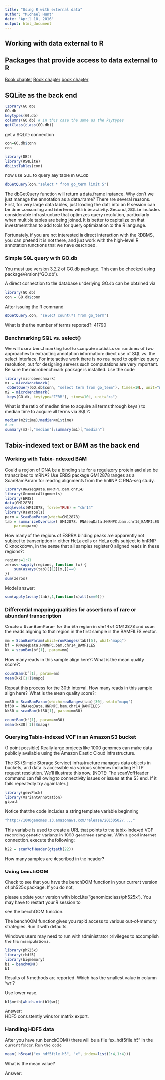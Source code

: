 ```yaml
---
title: "Using R with external data"
author: "Michael Hunt"
date: "April 18, 2016"
output: html_document
---
```


## Working with data external to R  

## Packages that provide access to data external to R  

[Book chapter](http://genomicsclass.github.io/book/pages/bioc2_externData.html)
[Book chapter](http://genomicsclass.github.io/book/pages/bioc2_externData.html#hdf5)
[book chapter](http://genomicsclass.github.io/book/pages/multiOOM.html)

## SQLite as the back end  

```r
library(GO.db)
GO.db
keytypes(GO.db)
columns(GO.db) # in this case the same as the keytypes
getClass(class(GO.db))
```

get a SQLite connection

```r
con=GO.db$conn
con
```

```r
library(DBI)
library(RSQLite)
dbListTables(con)
```
now use SQL to query any table in GO.db

```r
dbGetQuery(con,"select * from go_term limit 5")
```

The dbGetQuery function will return a data.frame instance. Why don't we just manage the annotation as a data.frame? There are several reasons. First, for very large data tables, just loading the data into an R session can be time consuming and interferes with interactivity. Second, SQLite includes considerable infrastructure that optimizes query resolution, particularly when multiple tables are being joined. It is better to capitalize on that investment than to add tools for query optimization to the R language.

Fortunately, if you are not interested in direct interaction with the RDBMS, you can pretend it is not there, and just work with the high-level R annotation functions that we have described.

### Simple SQL query with GO.db

You must use version 3.2.2 of GO.db package. This can be checked using packageVersion("GO.db").

A direct connection to the database underlying GO.db can be obtained via

```r
library(GO.db)
con = GO.db$conn 
```
After issuing the R command

```r
dbGetQuery(con, "select count(*) from go_term")
```
    
What is the the number of terms reported?: 41790


### Benchmarking SQL vs. select()


We will use a benchmarking tool to compute statistics on runtimes of two approaches to extracting annotation information: direct use of SQL vs. the select interface. For interactive work there is no real need to optimize query resolution, but for designing servers such computations are very important. Be sure the microbenchmark package is installed. Use the code

```r
library(microbenchmark)
m1 = microbenchmark(
 dbGetQuery(GO.db$conn, "select term from go_term"), times=10L, unit="ms")
m2 = microbenchmark(
 keys(GO.db, keytype="TERM"), times=10L, unit="ms")
```

What is the ratio of median time to acquire all terms through keys() to median time to acquire all terms via SQL?:

```r
median(m2$time)/median(m1$time)
# or
summary(m2)[,"median"]/summary(m1)[,"median"]
```

## Tabix-indexed text or BAM as the back end

### Working with Tabix-indexed BAM

Could a region of DNA be a binding site for a regulatory protein and also be transcribed to mRNA? Use ERBS package GM12878 ranges as a ScanBamParam for reading alignments from the hnRNP C RNA-seq study.

  
```r
library(RNAseqData.HNRNPC.bam.chr14)
library(GenomicAlignments)
library(ERBS)
data(GM12878)
seqlevels(GM12878, force=TRUE) = "chr14"
library(Rsamtools)
parm = ScanBamParam(which=GM12878)
tab = summarizeOverlaps( GM12878, RNAseqData.HNRNPC.bam.chr14_BAMFILES,
    param=parm)  
```

How many of the regions of ESRRA binding peaks are apparently not subject to transcription in either HeLa cells or HeLa cells subject to hnRNP C knockdown, in the sense that all samples register 0 aligned reads in these regions?:

```r
regions=1:51
zeros<-sapply(regions, function (x) {
    sum(assays(tab)[[1]][x,])==0
})
sum(zeros)
```
Model answer:  

```r
sum(apply(assay(tab),1,function(x)all(x==0)))
```

### Differential mapping qualities for assertions of rare or abundant transcription

Create a ScanBamParam for the 5th region in chr14 of GM12878 and scan the reads aligning to that region in the first sample in the BAMFILES vector.

  
```r
mm = ScanBamParam(which=rowRanges(tab)[5], what="mapq")
bf = RNAseqData.HNRNPC.bam.chr14_BAMFILES
kk = scanBam(bf[1], param=mm)
```

How many reads in this sample align here?:
What is the mean quality score?:

```r
countBam(bf[1], param=mm)
mean(kk[[1]]$mapq)
```

Repeat this process for the 30th interval.
How many reads in this sample align here?:
What is the mean quality score?:

```r
mm30 = ScanBamParam(which=rowRanges(tab)[30], what="mapq")
bf30 = RNAseqData.HNRNPC.bam.chr14_BAMFILES
kk30 = scanBam(bf30[1], param=mm30)

countBam(bf[1], param=mm30)
mean(kk30[[1]]$mapq)
```

### Querying Tabix-indexed VCF in an Amazon S3 bucket

(1 point possible)
Really large projects like 1000 genomes can make data publicly available using the Amazon Elastic Cloud infrastructure.

The S3 (Simple Storage Service) infrastructure manages data objects in buckets, and data is accessible via various schemes including HTTP request resolution. We'll illustrate this now. [NOTE: The scanVcfHeader command can fail owing to connectivity issues or issues at the S3 end. If it fails repeatedly try again later.]


```r
library(geuvPack)
library(VariantAnnotation)
gtpath
```
Notice that the code includes a string template variable beginning


```r
"http://1000genomes.s3.amazonaws.com/release/20130502/...."
```

This variable is used to create a URL that points to the tabix-indexed VCF recording genetic variants in 1000 genomes samples. With a good internet connection, execute the following:


```r
h22 = scanVcfHeader(gtpath(22))
```
How many samples are described in the header?


### Using benchOOM


Check to see that you have the benchOOM function in your current version of ph525x package. If you do not,

please update your version with biocLite("genomicsclass/ph525x"). You may have to restart your R session to

see the benchOOM function.

The benchOOM function gives you rapid access to various out-of-memory strategies. Run it with defaults.

Windows users may need to run with administrator privileges to accomplish the file manipulations.

```r
library(ph525x)
library(rhdf5)
library(bigmemory)
b1 = benchOOM()
b1
```
Results of 5 methods are reported. Which has the smallest value in column 'wr'?

Use lower case.

```r
b1$meth[which.min(b1$wr)]
```

Answer:  
HDF5 consistently wins for matrix export.


### Handling HDF5 data

After you have run benchOOM() there will be a file "ex_hdf5file.h5" in the current folder. Run the code

```r
mean( h5read("ex_hdf5file.h5", "x", index=list(1:4,1:4)))
```
What is the mean value?

Answer:
